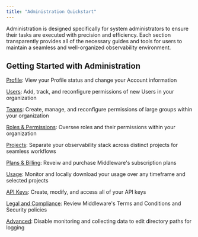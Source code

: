 ```yaml
---
title: "Administration Quickstart"
---
```


Administration is designed specifically for system administrators to ensure their tasks are executed with precision and efficiency. Each section transparently provides all of the necessary guides and tools for users to maintain a seamless and well-organized observability environment.

## Getting Started with Administration

[Profile](/admin/settings/profile):  View your Profile status and change your Account information

[Users](/admin/settings/users): Add, track, and reconfigure permissions of new Users in your organization 

[Teams](/admin/settings/teams): Create, manage, and reconfigure permissions of large groups within your organization

[Roles & Permissions](/admin/settings/role-&-permission): Oversee roles and their permissions within your organization

[Projects](/admin/settings/Projects): Separate your observability stack across distinct projects for seamless workflows

[Plans & Billing](/admin/settings/plans_billing): Reveiw and purchase Middleware's subscription plans

[Usage](/admin/settings/usage): Monitor and locally download your usage over any timeframe and selected projects

[API Keys](/admin/settings/api_keys): Create, modify, and access all of your API keys

[Legal and Compliance](/admin/settings/legal_compliance): Review Middleware's Terms and Conditions and Security policies

[Advanced](/admin/settings/advanced_settings): Disable monitoring and collecting data to edit directory paths for logging

